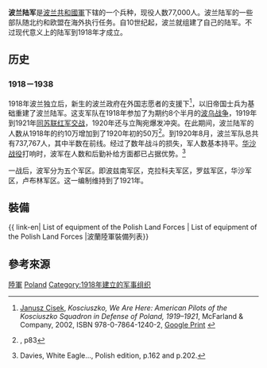 {{Infobox military unit
|unit_name=波蘭陸軍<br>Wojska Lądowe
|image= [[File:POL_Wojska_Lądowe.svg|centre]]
|caption=波蘭陸軍軍徽
|dates= 1918年—
|country= {{POL}}
|allegiance= {{Flagicon image|Flag of the President of Poland.svg|size=23px}} [[波蘭總統|波蘭總統]]
|branch=
|type=[[陸軍|陸軍]]
|size= 現役77,000人<ref name="auto">{{cite web |url=http://www.bip.mon.gov.pl/pliki/file/wersja%20polska.ppt |title=Archived copy |accessdate=2011-01-12 |deadurl=yes |archiveurl=https://web.archive.org/web/20101011070444/http://www.bip.mon.gov.pl/pliki/file/wersja%20polska.ppt |archivedate=2010-10-11 }}</ref><br>1,010輛戰車<br>3,110輛裝甲車/APC <br> 250架直升機<ref>{{cite web |url=http://www.mon.gov.pl/pl/strona/206/LG_54_181 |title=:: Ministerstwo Obrony Narodowej – serwis internetowy :: Uzbrojenie :: |publisher=Mon.gov.pl |date= |accessdate=2011-11-20 |deadurl=yes |archiveurl=https://web.archive.org/web/20120302065624/http://www.mon.gov.pl/pl/strona/206/LG_54_181 |archivedate=2012-03-02 |df=dmy-all }}</ref>
|command_structure= 波蘭國防部
|garrison=[[華沙|華沙]]
|garrison_label=總部
|nickname=
|patron=
|motto=
|colors=
|colors_label=
|march=
|mascot=
|equipment=
|equipment_label=
|battles=
|anniversaries=
|decorations=
|battle_honours=
<!-- Commanders -->
|commander1=Rajmund Andrzejczak陸軍中將
|commander1_label= 總參謀長
|commander2=[[雅罗斯瓦夫·米卡|雅罗斯瓦夫·米卡]]陸軍中將
|commander2_label= 陸軍總指揮官
|commander3=Wojciech Grabowski陸軍少將
|commander3_label= 陸軍總監
|notable_commanders=
<!-- Insignia -->
|identification_symbol=[[File:Flag_of_the_Polish_Land_Forces.svg|150px]]
|identification_symbol_label= 陸軍旗
|identification_symbol_2=[[File:Flag_of_the_Commander-in-Chief_of_the_Polish_Land_Forces.svg|border]]
|identification_symbol_2_label=總指揮官旗
|identification_symbol_3=
|identification_symbol_3_label=
|identification_symbol_4=
|identification_symbol_4_label=
}}
'''波兰陆军'''是[[波兰共和國軍|波兰共和國軍]]下辖的一个兵种，现役人数77,000人。波兰陆军的一些部队随北约和欧盟在海外执行任务。自10世纪起，波兰就组建了自己的陆军。不过现代意义上的陆军到1918年才成立。

== 历史 ==

=== 1918－1938 ===
1918年波兰独立后，新生的波兰政府在外国志愿者的支援下<ref name="KoscSq">[[Janusz_Cisek|Janusz Cisek]], ''Kosciuszko, We Are Here: American Pilots of the Kosciuszko Squadron in Defense of Poland, 1919–1921'', McFarland & Company, 2002, ISBN 978-0-7864-1240-2, [https://books.google.com/books?hl=en&ie=UTF-8&q=0786412402&btnG=Search+Books&as_brr=0 Google Print] {{Wayback|url=https://books.google.com/books?hl=en&ie=UTF-8&q=0786412402&btnG=Search+Books&as_brr=0 |date=20121024181858 }}</ref>，以旧帝国士兵为基础重建了波兰陆军。这支军队在1918年参加了为期约8个半月的[[波乌战争|波乌战争]]，1919年到1921年[[波苏战争|同苏联红军交战]]，1920年还与立陶宛爆发冲突。在此期间，波兰陆军的人数从1918年的约10万增加到了1920年初的50万<ref>{{Cite book |url= |last=Davies |first=Norman Richard |authorlink=Norman_Davies |title=[[White_Eagle,_Red_Star|White Eagle, Red Star: the Polish-Soviet War, 1919–20]] |edition=New |publisher=[http://www.pimlicobook.com/ Pimlico] / Random House Inc. |year=2003 |origyear=1972 |location=New York City |isbn=978-0-7126-0694-3 |ref= harv |postscript= }}, p83</ref>。到1920年8月，波兰军队总共有737,767人，其中半数在前线。经过了数年战斗的损失，军人数基本持平。[[华沙战役_(1920年)|华沙战役]]打响时，波军在人数和后勤补给方面都已占据优势。<ref>Davies, White Eagle..., Polish edition, p.162 and p.202.</ref>

一战后，波军分为五个军区。即波兹南军区，克拉科夫军区，罗兹军区，华沙军区，卢布林军区。这一编制维持到了1921年。

== 裝備 ==

{{ link-en| List of equipment of the Polish Land Forces | List of equipment of the Polish Land Forces  |波蘭陸軍裝備列表}}

== 參考來源 ==
{{reflist}}

[[Category:波蘭軍事|陸軍]]
[[Category:各国陆军|Poland]]
[[Category:1918年建立的军事组织|Category:1918年建立的军事组织]]